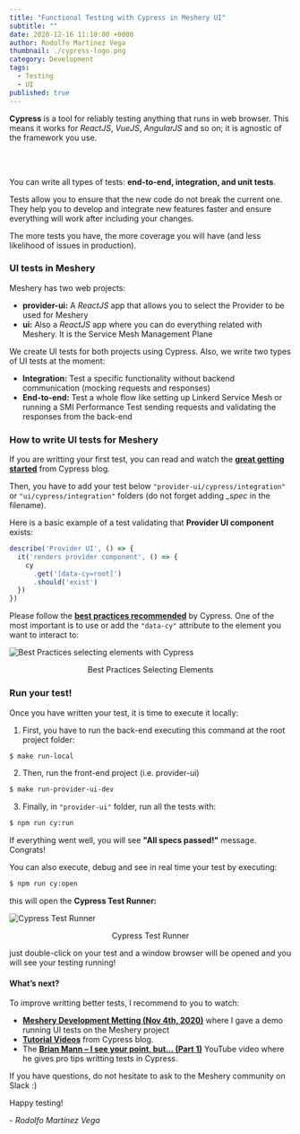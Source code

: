 ```yaml
---
title: "Functional Testing with Cypress in Meshery UI"
subtitle: ""
date: 2020-12-16 11:10:00 +0000
author: Rodolfo Martínez Vega
thumbnail: ./cypress-logo.png
category: Development
tags:
  - Testing
  - UI
published: true
---
```



<BlogWrapper>

<b>Cypress</b> is a tool for reliably testing anything that runs in web browser. This means it works for <i>ReactJS</i>, <i>VueJS</i>, <i>AngularJS</i> and so on; it is agnostic of the framework you use.

<br />
<br />

You can write all types of tests: <b>end-to-end, integration, and unit tests</b>.

Tests allow you to ensure that the new code do not break the current one. They help you to develop and integrate new features faster and ensure everything will work after including your changes.

The more tests you have, the more coverage you will have (and less likelihood of issues in production).

### UI tests in Meshery

Meshery has two web projects:
- <b>provider-ui:</b> A <i>ReactJS</i> app that allows you to select the Provider to be used for Meshery
- <b>ui:</b> Also a <i>ReactJS</i> app where you can do everything related with Meshery. It is the Service Mesh Management Plane

We create UI tests for both projects using Cypress. Also, we write two types of UI tests at the moment:
- <b>Integration:</b> Test a specific functionality without backend communication (mocking requests and responses)
- <b>End-to-end:</b> Test a whole flow like setting up Linkerd Service Mesh or running a SMI Performance Test sending requests and validating the responses from the back-end

### How to write UI tests for Meshery

If you are writting your first test, you can read and watch the <b><u><a href="https://docs.cypress.io/guides/getting-started/writing-your-first-test.html">great getting started</a></u></b> from Cypress blog.

Then, you have to add your test below `"provider-ui/cypress/integration"` or `"ui/cypress/integration"` folders (do not forget adding <i>_spec</i> in the filename).

Here is a basic example of a test validating that <b>Provider UI component</b> exists:

```javascript
describe('Provider UI', () => {
  it('renders provider component', () => {
    cy
      .get('[data-cy=root]')
      .should('exist')
  })
})
```

Please follow the <b><u><a href="https://docs.cypress.io/guides/references/best-practices.html">best practices recommended</a></u></b> by Cypress.
One of the most important is to use or add the `"data-cy"` attribute to the element you want to interact to:

<img src={bestPracticesSelectingElementsImg} class="image-center" alt="Best Practices selecting elements with Cypress" />
<p align="center">Best Practices Selecting Elements</p>

### Run your test!

Once you have written your test, it is time to execute it locally:

1. First, you have to run the back-end executing this command at the root project folder:

```bash
$ make run-local
```

2. Then, run the front-end project (i.e. provider-ui)

```bash
$ make run-provider-ui-dev
```

3. Finally, in `"provider-ui"` folder, run all the tests with:

```bash
$ npm run cy:run
```

If everything went well, you will see <b>"All specs passed!"</b> message. Congrats!

You can also execute, debug and see in real time your test by executing:

```bash
$ npm run cy:open
```

this will open the <b>Cypress Test Runner:</b>

<img src={cypressTestRunnerImg} class="image-center" alt="Cypress Test Runner" />
<p align="center">Cypress Test Runner</p>

just double-click on your test and a window browser will be opened and you will see your testing running!

#### What’s next?

To improve writting better tests, I recommend to you to watch:
- <b><a href="">Meshery Development Metting (Nov 4th, 2020)</a></b> where I gave a demo running UI tests on the Meshery project
- <b><a href="https://docs.cypress.io/examples/examples/tutorials.html">Tutorial Videos</a></b> from Cypress blog.
- The <b><a href="https://www.youtube.com/watch?v=5XQOK0v_YRE">Brian Mann – I see your point, but… (Part 1)</a></b> YouTube video where he gives pro tips writting tests in Cypress.

If you have questions, do not hesitate to ask to the Meshery community on Slack :)

Happy testing!

\- _Rodolfo Martínez Vega_

</BlogWrapper>
